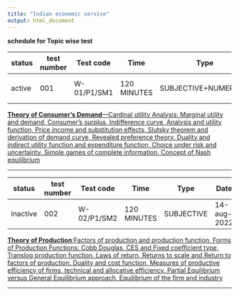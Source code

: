 ```yaml
---
title: "Indian economic service"
output: html_document
---
```


**schedule for Topic wise test **


|status|test number|Test code| Time|Type|Date| Question| Answers key  | submit Answers |
|---|---|---|---|---|---|---|---|---|---|
|active|001|W-01/P1/SM1|120 MINUTES| SUBJECTIVE+NUMERICAL|7-aug-2022||||

[**Theory of Consumer’s Demand**—Cardinal utility Analysis:  Marginal utility and demand, Consumer’s surplus, Indifference curve, Analysis and utility function, Price income and substitution effects, Slutsky theorem and derivation of demand curve, Revealed preference theory. Duality and indirect utility function and expenditure function, Choice under risk and uncertainty. Simple games of complete information, Concept of Nash equilibrium](IES-P1-01.html)

---

|status|test number|Test code| Time|Type|Date| Question| Answers key |submit answer|
|---|---|---|---|---|---|---|---|---|---|
|inactive|002|W-02/P1/SM2|120 MINUTES| SUBJECTIVE| 14-aug-2022||||

[**Theory of Production**:Factors of production and production function. Forms of Production Functions: Cobb Douglas, CES and Fixed coefficient type, Translog production function. Laws of return, Returns to scale and Return to factors of production. Duality and cost function, Measures of productive efficiency of firms, technical and allocative efficiency. Partial Equilibrium versus General Equilibrium approach. Equilibrium of the firm and industry]()

---


